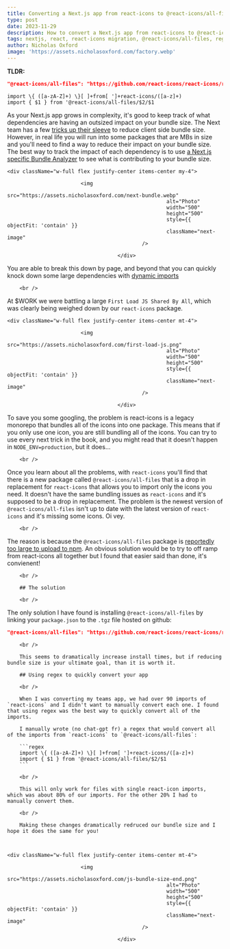```yaml
---
title: Converting a Next.js app from react-icons to @react-icons/all-files
type: post
date: 2023-11-29
description: How to convert a Next.js app from react-icons to @react-icons/all-files using regex
tags: nextjs, react, react-icons migration, @react-icons/all-files, regex pattern matching, icon library optimization, nextjs performance, code refactoring, javascript development, UI component best practices, Next.js icon loading, JSX icons
author: Nicholas Oxford
image: 'https://assets.nicholasoxford.com/factory.webp'
---
```


**TLDR:**

```json
"@react-icons/all-files": "https://github.com/react-icons/react-icons/releases/download/v4.11.0/react-icons-all-files-4.11.0.tgz",
```

```
import \{ ([a-zA-Z]+) \}[ ]+from[ ']+react-icons/([a-z]+)
import { $1 } from '@react-icons/all-files/$2/$1
```

As your Next.js app grows in complexity, it's good to keep track of what dependencies are having an outsized impact on your bundle size. The Next team has a few [tricks up their sleeve](https://vercel.com/blog/how-we-optimized-package-imports-in-next-js) to reduce client side bundle size. However, in real life you will run into some packages that are MBs in size and you'll need to find a way to reduce their impact on your bundle size.
                <br />
The best way to track the impact of each dependency is to use [a Next.js specific Bundle Analyzer](https://www.npmjs.com/package/@next/bundle-analyzer) to see what is contributing to your bundle size.

    <div className="w-full flex justify-center items-center my-4">

                            <img
                                                        src="https://assets.nicholasoxford.com/next-bundle.webp"
                                                        alt="Photo"
                                                        width="500"
                                                        height="500"
                                                        style={{ objectFit: 'contain' }}
                                                        className="next-image"
                                                />

                                        </div>

You are able to break this down by page, and beyond that you can quickly knock down some large dependencies with [dynamic imports](https://nextjs.org/docs/pages/building-your-application/optimizing/lazy-loading)

        <br />

At $WORK we were battling a large `First Load JS Shared By All`, which was clearly being weighed down by our `react-icons` package.

    <div className="w-full flex justify-center items-center mt-4">

                            <img
                                                        src="https://assets.nicholasoxford.com/first-load-js.png"
                                                        alt="Photo"
                                                        width="500"
                                                        height="500"
                                                        style={{ objectFit: 'contain' }}
                                                        className="next-image"
                                                />

                                        </div>

To save you some googling, the problem is react-icons is a legacy monorepo that bundles all of the icons into one package. This means that if you only use one icon, you are still bundling all of the icons. You can try to use every next trick in the book, and you might read that it doesn't happen in `NODE_ENV=production`, but it does...

        <br />

Once you learn about all the problems, with `react-icons` you'll find that there is a new package called `@react-icons/all-files` that is a drop in replacement for `react-icons` that allows you to import only the icons you need. It doesn't have the same bundling issues as `react-icons` and it's supposed to be a drop in replacement. The problem is the newest version of `@react-icons/all-files` isn't up to date with the latest version of `react-icons` and it's missing some icons. Oi vey.

        <br />

The reason is because the `@react-icons/all-files` package is [reportedly too large to upload to npm](https://github.com/react-icons/react-icons/issues/593#issuecomment-1233711489). An obvious solution would be to try to off ramp from react-icons all together but I found that easier said than done, it's convienent!

        <br />

        ## The solution

        <br />

The only solution I have found is installing `@react-icons/all-files` by linking your `package.json` to the `.tgz` file hosted on github:

```json
"@react-icons/all-files": "https://github.com/react-icons/react-icons/releases/download/v4.11.0/react-icons-all-files-4.11.0.tgz",
```

        <br />

        This seems to dramatically increase install times, but if reducing bundle size is your ultimate goal, than it is worth it.

        ## Using regex to quickly convert your app

        <br />

        When I was converting my teams app, we had over 90 imports of `react-icons` and I didn't want to manually convert each one. I found that using regex was the best way to quickly convert all of the imports.

        I manually wrote (no chat-gpt fr) a regex that would convert all of the imports from `react-icons` to `@react-icons/all-files`:

        ```regex
        import \{ ([a-zA-Z]+) \}[ ]+from[ ']+react-icons/([a-z]+)
        import { $1 } from '@react-icons/all-files/$2/$1
        ```

        <br />

        This will only work for files with single react-icon imports, which was about 80% of our imports. For the other 20% I had to manually convert them.

        <br />

        Making these changes dramatically redruced our bundle size and I hope it does the same for you!



    <div className="w-full flex justify-center items-center mt-4">

                            <img
                                                        src="https://assets.nicholasoxford.com/js-bundle-size-end.png"
                                                        alt="Photo"
                                                        width="500"
                                                        height="500"
                                                        style={{ objectFit: 'contain' }}
                                                        className="next-image"
                                                />

                                        </div>
